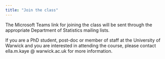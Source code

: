 ```yaml
---
title: "Join the class"
---
```


The Microsoft Teams link for joining the class will be sent through the appropriate Department of Statistics mailing lists.

If you are a PhD student, post-doc or member of staff at the University of Warwick and you are interested in attending the course, please contact ella.m.kaye @ warwick.ac.uk for more information.


